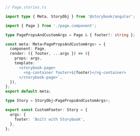 ```ts
// Page.stories.ts

import type { Meta, StoryObj } from '@storybook/angular';

import { Page } from './page.component';

type PagePropsAndCustomArgs = Page & { footer?: string };

const meta: Meta<PagePropsAndCustomArgs> = {
  component: Page,
  render: ({ footer, ...args }) => ({
    props: args,
    template: `
      <storybook-page>
        <ng-container footer>${footer}</ng-container>
      </storybook-page>`,
  }),
};
export default meta;

type Story = StoryObj<PagePropsAndCustomArgs>;

export const CustomFooter: Story = {
  args: {
    footer: 'Built with Storybook',
  },
};
```
